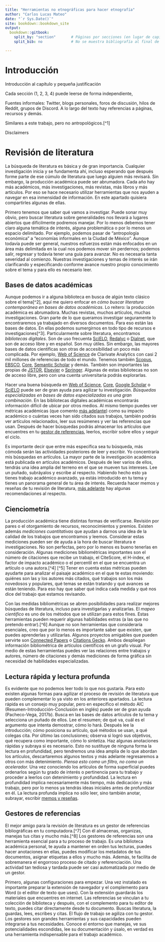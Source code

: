 ```yaml
--- 
title: "Herramientas no etnográficas para hacer etnografía"
author: "Carlos Lucas Mateo"
date: "`r Sys.Date()`"
site: bookdown::bookdown_site
output:
  bookdown::gitbook:
    split_by: "section"       # Páginas por secciones (en lugar de capítulos)
    split_bib: no             # No se muestra bibliografía al final de cada página

---
```

# Introducción {-}

Introducción al capítulo y pequeña justificación

Cada sección (1, 2, 3, 4) puede leerse de forma independiente,

Fuentes informales: Twitter, blogs personales, foros de discusión, hilos
de Reddit, grupos de Discord. A lo largo del texto hay referencias a
páginas, recursos y demás.

Similares a este trabajo, pero no antropológicos.[^1]

Disclaimers


# Revisión de literatura

La búsqueda de literatura es básica y de gran importancia. Cualquier
investigación inicia y se fundamenta ahí, incluso esperando que después
forme parte de ese cúmulo de literatura que luego alguien más revisará.
Sin embargo, la producción académica puede ser abrumadora. Cada año hay
más académicos, más investigaciones, más revistas, más libros y más
artículos. Por eso se hace necesario utilizar herramientas que nos
ayuden a navegar en esa inmensidad de información. En este apartado
quisiera compartirles algunas de ellas.

Primero tenemos que saber qué vamos a investigar. Puede sonar muy obvio,
pero buscar literatura sobre generalidades nos llevará a lugares
abiertos que difícilmente podremos manejar. Por lo menos debemos tener
claro alguna temática de interés, alguna problemática o por lo menos un
espacio delimitado. Por ejemplo, podemos pasar de "antropología
económica" a "economías informales en la Ciudad de México". Aunque
todavía puede ser general, nuestros esfuerzos están más enfocados en un
área más delimitada en la cual nos podemos mover sin perdernos; podemos
salir, regresar y todavía tener una guía para avanzar. No es necesaria
tanta severidad al comienzo. Nuestras investigaciones y temas de interés
se irán clarificando y especificando conforme avance nuestro propio
conocimiento sobre el tema y para ello es necesario leer.

## Bases de datos académicas

Aunque podemos ir a alguna biblioteca en busca de algún texto clásico
sobre el tema[^2], aquí me quiero enfocar en *cómo buscar literatura
contemporánea en bases de datos académicas*. Lo reitero: la producción
académica es abrumadora. Muchas revistas, muchos artículos, muchas
investigaciones. Gran parte de lo que queramos investigar seguramente lo
encontraremos ya trabajado en diversos documentos. Para eso están las
bases de datos. En ellas podemos sumergirnos en todo tipo de recursos e
investigaciones[^3]. Particularmente sobre literatura, encontramos
*bibliotecas digitales*. Son de uso frecuenta
[SciELO](https://scielo.org/), [Redalyc](https://www.redalyc.org/) o
[Dialnet](https://dialnet.unirioja.es/), que son de acceso libre y en
español. Son muy útiles. Sin embargo, las mayores bases de datos
científicas son otras de accesibilidad un poco más complicada. Por
ejemplo, [Web of Science](https://apps.webofknowledge.com/) de Clarivate
Analytics con casi 2 mil millones de referencias de todo el mundo.
Tenemos también
[Scopus](https://www.scopus.com),
[EBSCO](https://www.ebsco.com/), [Core](https://core.ac.uk/), [Semantic
Scholar](https://www.semanticscholar.org/) y demás. También son
importantes las propias de [JSTOR](https://www.jstor.org/),
[Elsevier](https://www.elsevier.com/) o
[Springer](https://www.springer.com/). Algunas de estas bibliotecas no
son de acceso libre, pero con una cuenta universitaria podrás
explorarlas.

Hacer una buena búsqueda en [Web of
Science](https://apps.webofknowledge.com/), [Core](https://core.ac.uk/),
[Google Scholar](https://scholar.google.com/) o
[SciELO](https://scielo.org/) puede ser de gran ayuda para agilizar tu
investigación. *Búsquedas especializadas en bases de datos
especializadas es una gran combinación*. En las bibliotecas digitales
académicas encontrarás información difícil de ubicar por otros medios.
Al mismo tiempo puedes ver métricas académicas (que comento [más
adelante](#cienciometría)) como su impacto académico o cuántas veces han
sido citados sus trabajos, también podrás ver artículos relacionados,
leer sus resúmenes y ver las referencias que usan. Después de hacer
búsquedas podrás almacenar los artículos que encuentres en tu [gestor de
referencias](#gestores-de-referencias), leerlos, escribir sobre ellos y
seguir el ciclo.

Es importante decir que entre más específica sea tu búsqueda, más cómoda
serán las actividades posteriores de leer y escribir. Yo concentraría
mis búsquedas en artículos. La mayor parte de la investigación académica
está publicada en artículos académicos. Después de leer varios de ellos,
tendrás una idea amplia del terreno en el que se mueven tus intereses.
Lee un puñado, subráyalos y escribe al respecto. Habiendo hecho esto ya
tienes trabajo académico avanzado, ya estás introducido en tu tema y
tienes un panorama general de tu área de interés. Recuerda hacer memos y
reseñas de tu revisión de literatura, [más
adelante](#notas-reseñas-y-memos) hay algunas recomendaciones al
respecto.

## Cienciometría


La producción académica tiene distintas formas de verificarse. Revisión
por pares o el otorgamiento de recursos, reconocimientos y premios.
Existen además *mediciones cuantitativas* que ayudan a darnos una idea
de la calidad de los trabajos que encontramos y leemos. Considerar estas
mediciones pueden ser de ayuda a la hora de buscar literatura e
investigaciones. No son perfectas, pero por lo menos es bueno tenerlas
en consideración. Algunas mediciones bibliométricas importantes son el
número de citaciones que recibe un trabajo, el CiteScore, el H-index, el
factor de impacto académico o el percentil en el que se encuentra un
artículo o una autora.[^4] [^5] Tener en cuenta estas métricas pueden
ayudarte para analizar el paisaje académico en el que te estas moviendo:
quiénes son las y los autores más citados, qué trabajos son los más
novedosos y populares, qué temas se están tratando y qué avances se
están teniendo. Para eso hay que saber qué indica cada medida y qué nos
dice del trabajo que estamos revisando.

Con las medidas bibliométricas se abren posibilidades para realizar
mejores búsquedas de literatura, incluso para investigarlas y
analizarlas. El *mapeo científico* es uno de los métodos que se utilizan
para estos fines. Estas herramientas pueden requerir algunas habilidades
extras (a las que no pretendo entrar).[^6] Aunque no son herramientas
que consideraría esenciales, creo que por lo menos es importante saber
que existen, que puedes aprenderlas y utilizarlas. Algunos proyectos
amigables que pueden servirte son [Connected
Papers](https://www.connectedpapers.com) o [Citations
Gecko](https://citationgecko.azurewebsites.net). Ambos despliegan
información bibliométrica de artículos científicos en un grafo visual.
Por medio de estas herramientas puedes ver las relaciones entre trabajos
y autores, número de citaciones y demás mediciones de forma gráfica sin
necesidad de habilidades especializadas.

## Lectura rápida y lectura profunda


Es evidente que no podemos leer todo lo que nos gustaría. Para esto
existen algunas formas para agilizar el proceso de revisión de
literatura que pueden complementar lo ya visto en los anteriores
apartados. La lectura rápida es un consejo muy popular, pero en
específico el método AIC (Resumen-Introducción-Conclusión en inglés)
puede ser de gran ayuda (Pacheco-Vega, 2017b). Busca en las bases de
datos artículos de tu tema y selecciona un puñado de ellos. Lee el
resumen; de qué va, cuál es el argumento que intenta demostrar, cómo lo
hará. Después lee la introducción; cómo posiciona su artículo, qué
métodos se usan, a qué colegas cita. Por último las conclusiones;
observa si logró sus objetivos, qué recupera como importante, cómo lo
sintetiza. Haz algunas anotaciones rápidas y subraya si es necesario.
Esto no sustituye de ninguna forma la lectura en profundidad, pero
tendremos una idea amplia de lo que abordan los artículos, descartaremos
algunos textos y más adelante regresaremos a otros con más detenimiento.
*Piensa esto como un filtro, no como un acelerador.* Una vez conociendo
los artículos de forma superficial puedes ordenarlos según tu grado de
interés o pertinencia para tu trabajo y proceder a leerlos con
detenimiento y profundidad. La lectura en profundidad implica
necesariamente más tiempo, más dedicación y más trabajo, pero por lo
menos ya tendrás ideas iniciales antes de profundizar en él. La lectura
profunda implica no sólo leer, sino también anotar, subrayar, escribir
[memos y reseñas](#reseñas-y-memos).

## Gestores de referencias


El mejor amigo para la revisión de literatura es un gestor de
referencias bibliográficas en tu computadora.[^7] Con él almacenas,
organizas, manejas tus citas y mucho más.[^8] Los gestores de
referencias son una herramienta esencial para a tu proceso de trabajo.
Es una biblioteca académica personal, te ayuda a mantener en orden tus
lecturas, puedes hacer anotaciones en ellas, puedes modificar los
metadatos de tus documentos, asignar etiquetas a ellos y mucho más.
Además, te facilita de sobremanera el engorroso proceso de citado y
referenciación. Una actividad tan tediosa y tardada puede ser casi
automatizada por medio de un gestor.

Primero, algunas configuraciones para empezar. Una vez instalado es
importante preparar la extensión de navegador y el complemento para Word
(o el editor de texto que uses). Con la extensión guardarás los
materiales que encuentres en internet. Las referencias se vinculan a tu
colección de biblioteca y después, con el complemento para tu editor de
texto, puedes citar directamente desde tu documento. Buscas literatura,
la guardas, lees, escribes y citas. El flujo de trabajo se agiliza con
tu gestor. Los gestores son grandes herramientas y sus capacidades
pueden integrarse a tus necesidades. Conoce el entorno que manejas, ve
sus potencialidades escondidas, lee su documentación y úsalo, en verdad
es una herramienta indispensable para el trabajo académico.


